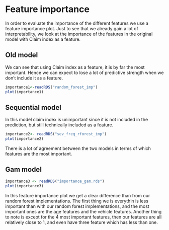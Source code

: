 # Feature importance

In order to evaluate the importance of the different features we use a feature importance plot. Just to see that we already gain a lot of interpretability, we look at the importance of the features in the original model with Claim index as a feature.

## Old model

We can see that using Claim index as a feature, it is by far the most important. Hence we can expect to lose a lot of predictive strength when we don't include it as a feature. 
```r
importance1<-readRDS("random_forest_imp")
plot(importance1)
```

## Sequential model
In this model claim index is unimportant since it is not included in the prediction, but still technically included as a feature.
```r
importance2<- readRDS("sev_freq_rforest_imp")
plot(importance2)
```
There is a lot of agreement between the two models in terms of which features are the most important. 

## Gam model

```r
importance3 <- readRDS("importance_gam.rds")
plot(importance3)
```
In this feature importance plot we get a clear difference than from our random forest implementations. The first thing we is everythin is less important than with our random forest implementations, and the most important ones are the age features and the vehicle features. Another thing to note is except for the 4 most important features, then our features are all relatively close to 1, and even have three feature which has less than one.